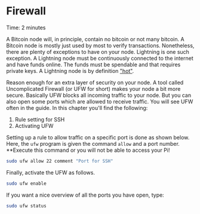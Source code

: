 
# Firewall

<Callout emoji="&#x2139;">
        Time: 2 minutes
</Callout>

A Bitcoin node will, in principle, contain no bitcoin or not many bitcoin. A Bitcoin node is mostly just used by most to verify transactions. Nonetheless, there are plenty of exceptions to have on your node. Lightning is one such exception. A Lightning node must be continuously connected to the internet and have funds online. The funds must be spendable and that requires private keys. A Lightning node is by definition ["hot"](https://www.investopedia.com/terms/h/hot-wallet.asp).

Reason enough for an extra layer of security on your node. A tool called Uncomplicated Firewall (or UFW for short) makes your node a bit more secure. Basically UFW blocks all incoming traffic to your node. But you can also open some ports which are allowed to receive traffic. You will see UFW often in the guide. In this chapter you'll find the following: 

1. Rule setting for SSH
2. Activating UFW

Setting up a rule to allow traffic on a specific port is done as shown below. Here, the `ufw` program is given the command `allow` and a port number. **Execute this command or you will not be able to access your Pi!

```bash
sudo ufw allow 22 comment "Port for SSH"
```

Finally, activate the UFW as follows.

```bash
sudo ufw enable
```

If you want a nice overview of all the ports you have open, type:

```bash
sudo ufw status
```

